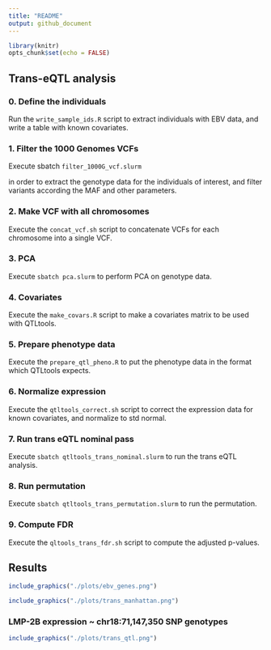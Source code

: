 ```yaml
---
title: "README"
output: github_document
---
```


```r
library(knitr)
opts_chunk$set(echo = FALSE)
```

## Trans-eQTL analysis

### 0. Define the individuals

Run the `write_sample_ids.R` script to extract individuals with EBV data, and write a table with known covariates.

### 1. Filter the 1000 Genomes VCFs

Execute sbatch `filter_1000G_vcf.slurm`

in order to extract the genotype data for the individuals of interest, and filter variants according the MAF and other parameters.

### 2. Make VCF with all chromosomes

Execute the `concat_vcf.sh` script to concatenate VCFs for each chromosome into a single VCF.

### 3. PCA

Execute `sbatch pca.slurm` to perform PCA on genotype data.

### 4. Covariates

Execute the `make_covars.R` script to make a covariates matrix to be used with QTLtools.

### 5. Prepare phenotype data

Execute the `prepare_qtl_pheno.R` to put the phenotype data in the format which QTLtools expects.

### 6. Normalize expression

Execute the `qtltools_correct.sh` script to correct the expression data for known covariates, and normalize to std normal.

### 7. Run trans eQTL nominal pass

Execute `sbatch qtltools_trans_nominal.slurm` to run the trans eQTL analysis.

### 8. Run permutation

Execute `sbatch qtltools_trans_permutation.slurm` to run the permutation.

### 9. Compute FDR

Execute the `qltools_trans_fdr.sh` script to compute the adjusted p-values.

## Results

```r
include_graphics("./plots/ebv_genes.png")
```

```r
include_graphics("./plots/trans_manhattan.png")
```


### LMP-2B expression ~ chr18:71,147,350 SNP genotypes

```r
include_graphics("./plots/trans_qtl.png")
```



